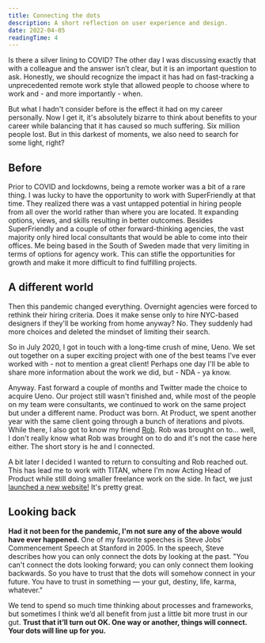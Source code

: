```yaml
---
title: Connecting the dots
description: A short reflection on user experience and design.
date: 2022-04-05
readingTime: 4
---
```


Is there a silver lining to COVID? The other day I was discussing exactly that with a colleague and the answer isn’t clear, but it is an important question to ask. Honestly, we should recognize the impact it has had on fast-tracking a unprecedented remote work style that allowed people to choose where to work and - and more importantly - when.

But what I hadn't consider before is the effect it had on my career personally. Now I get it, it's absolutely bizarre to think about benefits to your career while balancing that it has caused so much suffering. Six million people lost. But in this darkest of moments, we also need to search for some light, right?

## Before

Prior to COVID and lockdowns, being a remote worker was a bit of a rare thing. I was lucky to have the opportunity to work with SuperFriendly at that time. They realized there was a vast untapped potential in hiring people from all over the world rather than where you are located. It expanding options, views, and skills resulting in better outcomes. Besides SuperFriendly and a couple of other forward-thinking agencies, the vast majority only hired local consultants that would be able to come into their offices. Me being based in the South of Sweden made that very limiting in terms of options for agency work. This can stifle the opportunities for growth and make it more difficult to find fulfilling projects.

## A different world

Then this pandemic changed everything. Overnight agencies were forced to rethink their hiring criteria. Does it make sense only to hire NYC-based designers if they'll be working from home anyway? No. They suddenly had more choices and deleted the mindset of limiting their search.

So in July 2020, I got in touch with a long-time crush of mine, Ueno. We set out together on a super exciting project with one of the best teams I've ever worked with - not to mention a great client! Perhaps one day I'll be able to share more information about the work we did, but - NDA - ya know.

Anyway. Fast forward a couple of months and Twitter made the choice to acquire Ueno. Our project still wasn't finished and, while most of the people on my team were consultants, we continued to work on the same project but under a different name. Product was born. At Product, we spent another year with the same client going through a bunch of iterations and pivots. While there, I also got to know my friend <a href="https://www.linkedin.com/in/robmaigret/">Rob</a>. Rob was brought on to... well, I don't really know what Rob was brought on to do and it's not the case here either. The short story is he and I connected.

A bit later I decided I wanted to return to consulting and Rob reached out. This has lead me to work with TITAN, where I'm now Acting Head of Product while still doing smaller freelance work on the side. In fact, we just <a href="https://titanspace.co">launched a new website!</a> It's pretty great.

## Looking back

**Had it not been for the pandemic, I'm not sure any of the above would have ever happened.** One of my favorite speeches is Steve Jobs' Commencement Speech at Stanford in 2005. In the speech, Steve describes how you can only connect the dots by looking at the past. "You can't connect the dots looking forward; you can only connect them looking backwards. So you have to trust that the dots will somehow connect in your future. You have to trust in something — your gut, destiny, life, karma, whatever."

We tend to spend so much time thinking about processes and frameworks, but sometimes I think we’d all benefit from just a little bit more trust in our gut. **Trust that it’ll turn out OK. One way or another, things will connect. Your dots will line up for you.**